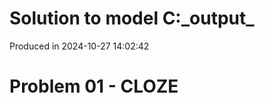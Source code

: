 # Solution to model C:\Users\pedrocruz\Documents\GitHub\pyequa\examples\cloze\_output_

Produced in 2024-10-27 14:02:42

# Problem 01 - CLOZE
